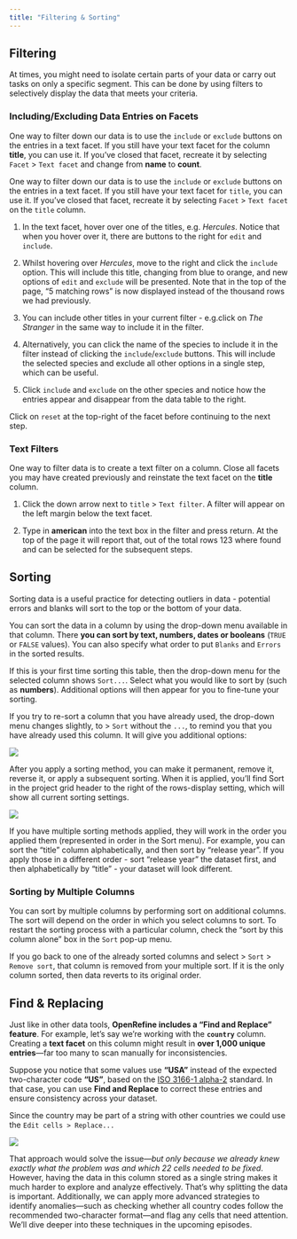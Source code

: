 ```yaml
---
title: "Filtering & Sorting"
---
```


## Filtering

At times, you might need to isolate certain parts of your data or carry out tasks on only a specific segment. This can be done by using filters to selectively display the data that meets your criteria.

### Including/Excluding Data Entries on Facets

One way to filter down our data is to use the `include` or `exclude` buttons on the entries in a text facet. If you still have your text facet for the column **title**, you can use it. If you’ve closed that facet, recreate it by selecting `Facet` \> `Text facet` and change from **name** to **count**.

One way to filter down our data is to use the `include` or `exclude` buttons on the entries in a text facet. If you still have your text facet for `title`, you can use it. If you’ve closed that facet, recreate it by selecting `Facet` \> `Text facet` on the `title` column.

1.  In the text facet, hover over one of the titles, e.g. *Hercules*. Notice that when you hover over it, there are buttons to the right for `edit` and `include`.

2.  Whilst hovering over *Hercules*, move to the right and click the `include` option. This will include this title, changing from blue to orange, and new options of `edit` and `exclude` will be presented. Note that in the top of the page, “5 matching rows” is now displayed instead of the thousand rows we had previously.

3.  You can include other titles in your current filter - e.g.click on *The Stranger* in the same way to include it in the filter.

4.  Alternatively, you can click the name of the species to include it in the filter instead of clicking the `include`/`exclude` buttons. This will include the selected species and exclude all other options in a single step, which can be useful.

5.  Click `include` and `exclude` on the other species and notice how the entries appear and disappear from the data table to the right.

Click on `reset` at the top-right of the facet before continuing to the next step.

### Text Filters

One way to filter data is to create a text filter on a column. Close all facets you may have created previously and reinstate the text facet on the **title** column.

1.  Click the down arrow next to `title` \> `Text filter`. A filter will appear on the left margin below the text facet.

2.  Type in **american** into the text box in the filter and press return. At the top of the page it will report that, out of the total rows 123 where found and can be selected for the subsequent steps.

## Sorting

Sorting data is a useful practice for detecting outliers in data - potential errors and blanks will sort to the top or the bottom of your data.

You can sort the data in a column by using the drop-down menu available in that column. There **you can sort by text, numbers, dates or booleans** (`TRUE` or `FALSE` values). You can also specify what order to put `Blanks` and `Errors` in the sorted results.

If this is your first time sorting this table, then the drop-down menu for the selected column shows `Sort...`. Select what you would like to sort by (such as **numbers**). Additional options will then appear for you to fine-tune your sorting.

If you try to re-sort a column that you have already used, the drop-down menu changes slightly, to \> `Sort` without the `...`, to remind you that you have already used this column. It will give you additional options:

![](images/sorting.png)

After you apply a sorting method, you can make it permanent, remove it, reverse it, or apply a subsequent sorting. When it is applied, you’ll find Sort in the project grid header to the right of the rows-display setting, which will show all current sorting settings.

![](images/sorting-options.png)

If you have multiple sorting methods applied, they will work in the order you applied them (represented in order in the Sort menu). For example, you can sort the “title” column alphabetically, and then sort by "release year". If you apply those in a different order - sort "release year" the dataset first, and then alphabetically by "title" - your dataset will look different.

### Sorting by Multiple Columns

You can sort by multiple columns by performing sort on additional columns. The sort will depend on the order in which you select columns to sort. To restart the sorting process with a particular column, check the "sort by this column alone" box in the `Sort` pop-up menu.

If you go back to one of the already sorted columns and select \> `Sort` \> `Remove sort`, that column is removed from your multiple sort. If it is the only column sorted, then data reverts to its original order.

## Find & Replacing

Just like in other data tools, **OpenRefine includes a “Find and Replace” feature**. For example, let’s say we’re working with the **`country`** column. Creating a **text facet** on this column might result in **over 1,000 unique entries**—far too many to scan manually for inconsistencies.

Suppose you notice that some values use **"USA"** instead of the expected two-character code **"US"**, based on the [ISO 3166-1 alpha-2](https://en.wikipedia.org/wiki/ISO_3166-1_alpha-2){target="_blank"} standard. In that case, you can use **Find and Replace** to correct these entries and ensure consistency across your dataset.

Since the country may be part of a string with other countries we could use the `Edit cells > Replace...`

![](images/replacing-us.png)

That approach would solve the issue—*but only because we already knew exactly what the problem was and which 22 cells needed to be fixed*. However, having the data in this column stored as a single string makes it much harder to explore and analyze effectively. That’s why splitting the data is important. Additionally, we can apply more advanced strategies to identify anomalies—such as checking whether all country codes follow the recommended two-character format—and flag any cells that need attention. We’ll dive deeper into these techniques in the upcoming episodes.
